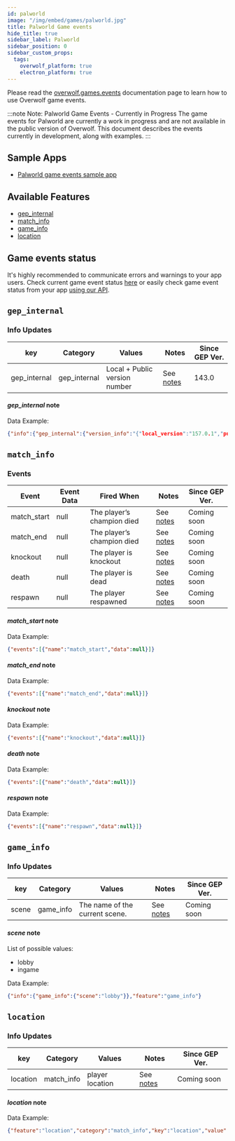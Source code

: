 ```yaml
---
id: palworld
image: "/img/embed/games/palworld.jpg"
title: Palworld Game events
hide_title: true
sidebar_label: Palworld
sidebar_position: 0
sidebar_custom_props:
  tags:
    overwolf_platform: true
    electron_platform: true
---
```


<!-- GENERATED USING /scripts/generate.js -->

<head>
  <meta name="keywords" content="API for Palworld, Palworld API, SDK for Palworld, Palworld SDK"/>
</head>

<GameInfo gameId={23944} page="docs" />

Please read the [overwolf.games.events](/api/live-game-data) documentation page to learn how to use Overwolf game events.

:::note Note: Palworld Game Events - Currently in Progress
The game events for Palworld are currently a work in progress and are not available in the public version of Overwolf.
This document describes the events currently in development, along with examples.
:::

## Sample Apps

* [Palworld game events sample app](https://github.com/overwolf/events-sample-app)

## Available Features

* [gep_internal](#gep_internal)
* [match_info](#match_info)
* [game_info](#game_info)
* [location](#location)


## Game events status

It's highly recommended to communicate errors and warnings to your app users. Check current game event status [here](/status/) or  easily check game event status from your app [using our API](/topics/using-events/how-to-check-events-status-from-app).

## `gep_internal`

### Info Updates

key          | Category    | Values                    | Notes                 | Since GEP Ver. |
------------ | ------------| ------------------------- | --------------------- | ------------- |
gep_internal | gep_internal| Local + Public version number|See [notes](#gep_internal-note)|   143.0       |

#### *gep_internal* note

Data Example:

```json
{"info":{"gep_internal":{"version_info":"{"local_version":"157.0.1","public_version":"157.0.1","is_updated":true}"}},"feature":"gep_internal"}
```

## `match_info`

### Events

Event | Event Data                        | Fired When                  | Notes              | Since GEP Ver. |
------| ----------------------------------| --------------------------- | ------------------ | --------------|
match_start | null | The player’s champion died  | See [notes](#match_start-note) |     Coming soon      |
match_end | null | The player’s champion died  | See [notes](#match_end-note) |     Coming soon     |
knockout | null | The player is knockout  | See [notes](#knockout-note) |     Coming soon      |
death | null | The player is dead  | See [notes](#death-note) |      Coming soon       |
respawn | null | The player respawned  | See [notes](#respawn-note) |     Coming soon       |

#### *match_start* note

Data Example:

```json
{"events":[{"name":"match_start","data":null}]}
```

#### *match_end* note

Data Example:

```json
{"events":[{"name":"match_end","data":null}]}
```

#### *knockout* note

Data Example:

```json
{"events":[{"name":"knockout","data":null}]}
```

#### *death* note

Data Example:

```json
{"events":[{"name":"death","data":null}]}
```

#### *respawn* note

Data Example:

```json
{"events":[{"name":"respawn","data":null}]}
```

## `game_info`

### Info Updates

key          | Category    | Values                    | Notes                 | Since GEP Ver. |
------------ | ------------| ------------------------- | --------------------- | ------------- | 
scene        | game_info   | The name of the current scene. |See [notes](#scene-note)|      Coming soon      |

#### *scene* note

List of possible values:
* lobby
* ingame

Data Example:

```json
{"info":{"game_info":{"scene":"lobby"}},"feature":"game_info"}
```

## `location`

### Info Updates

key          | Category    | Values                    | Notes                 | Since GEP Ver. |
------------ | ------------| ------------------------- | --------------------- | ------------- | 
location | match_info   | player location  |  See [notes](#location-note) |     Coming soon  

#### *location* note

Data Example:

```json
{"feature":"location","category":"match_info","key":"location","value":"{\"x\" : -1001.76,\"y\" : 133.699,\"z\" : 77.6396}"}
```

